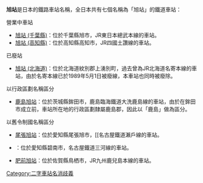 '''旭站'''是日本的鐵路車站名稱，全日本共有七個名稱為「旭站」的鐵道車站：

; 營業中車站
* [[旭站_(千葉縣)|旭站 (千葉縣)]]：位於千葉縣旭市，JR東日本總武本線的車站。
* [[旭站_(高知縣)|旭站 (高知縣)]]：位於高知縣高知市，JR四國土讚線的車站。

; 已廢站
* [[旭站_(北海道)|旭站 (北海道)]]：位於北海道紋別郡上湧別町，過去曾為JR北海道名寄本線的車站，由於名寄本線已於1989年5月1日被廢線，本車站也同時被廢除。

; 以行政區劃名稱區分
* [[鹿島旭站|鹿島旭站]]：位於茨城縣鉾田市，鹿島臨海鐵道大洗鹿島線的車站，由於在鉾田市成立前，車站所在地的行政區劃隸屬鹿島郡，因此以「鹿島」做為區分。

; 以舊令制國名稱區分
* [[尾張旭車站|尾張旭站]]：位於愛知縣尾張旭市，[[名古屋鐵道瀨戶線的車站。
* {{tsl|ja|三河旭駅|三河旭站}}：位於愛知縣碧南市，名古屋鐵道三河線的車站。
* [[肥前旭站|肥前旭站]]：位於佐賀縣鳥栖市，JR九州鹿兒島本線的車站。

{{DEFAULTSORT:Asahi}}
{{消歧義|Cat=二字日本相關消歧義}}
[[Category:二字車站名消歧義|Category:二字車站名消歧義]]